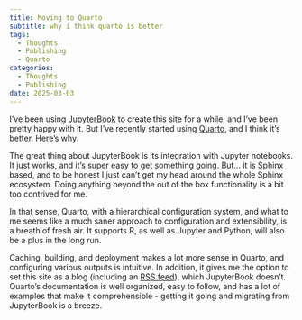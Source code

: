 ```yaml
---
title: Moving to Quarto
subtitle: why i think quarto is better
tags:
  - Thoughts
  - Publishing
  - Quarto
categories:
  - Thoughts
  - Publishing
date: 2025-03-03
---
```


I’ve been using [JupyterBook](https://jupyterbook.org) to create this site for a while, and I’ve been pretty happy with it. But I’ve recently started using [Quarto](https://quarto.org), and I think it’s better. Here’s why.

The great thing about JupyterBook is its integration with Jupyter notebooks. It just works, and it’s super easy to get something going. But… it is [Sphinx](https://www.sphinx-doc.org/) based, and to be honest I just can’t get my head around the whole Sphinx ecosystem. Doing anything beyond the out of the box functionality is a bit too contrived for me.

In that sense, Quarto, with a hierarchical configuration system, and what to me seems like a much saner approach to configuration and extensibility, is a breath of fresh air. It supports R, as well as Jupyter and Python, will also be a plus in the long run.

Caching, building, and deployment makes a lot more sense in Quarto, and configuring various outputs is intuitive. In addition, it gives me the option to set this site as a blog (including an [RSS feed](https://pedroleitao.nl/posts.xml)), which JupyterBook doesn’t. Quarto's documentation is well organized, easy to follow, and has a lot of examples that make it comprehensible - getting it going and migrating from JupyterBook is a breeze.